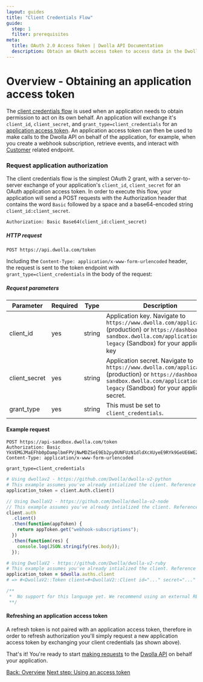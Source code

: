 ```yaml
---
layout: guides
title: "Client Credentials Flow"
guide:
  step: 1
  filter: prerequisites
meta:
  title: OAuth 2.0 Access Token | Dwolla API Documentation
  description: Obtain an OAuth access token to access data in the Dwolla API on behalf of an account or application. Grant permission with the client credentials flow.
---
```


# Overview - Obtaining an application access token

The [client credentials flow](https://tools.ietf.org/html/rfc6749#section-4.1) is used when an application needs to obtain permission to act on its own behalf. An application will exchange it's `client_id`, `client_secret`, and `grant_type=client_credentials` for an [application access token](https://docs.dwolla.com/#application-authorization). An application access token can then be used to make calls to the Dwolla API on behalf of the application, for example, when you create a webhook subscription, retrieve events, and interact with [Customer](https://docs.dwolla.com/#customers) related endpoint.

### Request application authorization

The client credentials flow is the simplest OAuth 2 grant, with a server-to-server exchange of your application's `client_id`, `client_secret` for an OAuth application access token. In order to execute this flow, your application will send a POST requests with the Authorization header that contains the word `Basic` followed by a space and a base64-encoded string `client_id:client_secret`.

`Authorization: Basic Base64(client_id:client_secret)`

##### HTTP request

`POST https://api.dwolla.com/token`

Including the `Content-Type: application/x-www-form-urlencoded` header, the request is sent to the token endpoint with `grant_type=client_credentials` in the body of the request:

##### Request parameters

| Parameter     | Required | Type   | Description                                                                                                                                                                             |
| ------------- | -------- | ------ | --------------------------------------------------------------------------------------------------------------------------------------------------------------------------------------- |
| client_id     | yes      | string | Application key. Navigate to `https://www.dwolla.com/applications` (production) or `https://dashboard-sandbox.dwolla.com/applications-legacy` (Sandbox) for your application key        |
| client_secret | yes      | string | Application secret. Navigate to `https://www.dwolla.com/applications` (production) or `https://dashboard-sandbox.dwolla.com/applications-legacy` (Sandbox) for your application secret. |
| grant_type    | yes      | string | This must be set to `client_credentials`.                                                                                                                                               |

#### Example request

```raw
POST https://api-sandbox.dwolla.com/token
Authorization: Basic YkVEMGJMaEFhb0pDamplbmFPVjNwMDZSeE9Eb2pyOUNFUzN1dldXcXUyeE9RYk9GeUE6WEZ0bmJIbXR3dXEwNVI1Yk91WmVOWHlqcW9RelNSc21zUU5qelFOZUFZUlRIbmhHRGw=
Content-Type: application/x-www-form-urlencoded

grant_type=client_credentials
```

```python
# Using dwollav2 - https://github.com/Dwolla/dwolla-v2-python
# This example assumes you've already intialized the client. Reference the SDKs page for more information: https://developers.dwolla.com/pages/sdks.html
application_token = client.Auth.client()
```

```javascript
// Using DwollaV2 - https://github.com/Dwolla/dwolla-v2-node
// This example assumes you've already intialized the client. Reference the SDKs page for more information: https://developers.dwolla.com/pages/sdks.html
client.auth
  .client()
  .then(function(appToken) {
    return appToken.get("webhook-subscriptions");
  })
  .then(function(res) {
    console.log(JSON.stringify(res.body));
  });
```

```ruby
# Using DwollaV2 - https://github.com/Dwolla/dwolla-v2-ruby
# This example assumes you've already intialized the client. Reference the SDKs page for more information: https://developers.dwolla.com/pages/sdks.html
application_token = $dwolla.auths.client
# => #<DwollaV2::Token client=#<DwollaV2::Client id="..." secret="..." environment=:sandbox> access_token="..." expires_in=3600 scope="...">
```

```php
/**
 *  No support for this language yet. We recommend using an external REST client for making OAuth requests.
 **/
```

#### Refreshing an application access token

A refresh token is not paired with an application access token, therefore in order to refresh authorization you'll simply request a new application access token by exchanging your client credentials (as shown above).

That's it! You're ready to start [making requests](/guides/auth/using-an-access-token.html) to the [Dwolla API](https://docs.dwolla.com/) on behalf your application.

<nav class="pager-nav">
  <a href="./">Back: Overview</a>
  <a href="using-an-access-token.html">Next step: Using an access token</a>
</nav>
